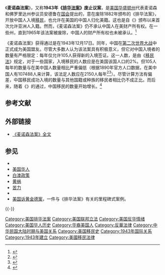 《'''麦诺森法案'''》，又称'''1943年《[[排华法案|排华法案]]》废止议案'''，是[[美国|美国]][[华盛顿州|华盛顿州]]代表麦诺森和佛罗里达州参议员安德鲁在[[美国国会|国会]]提出的，意在废除1882年颁布的《排华法案》，开放中国人入境[[移民|移民]]，也允许在美国的中国人归化美籍。这也是自《{{link-en|外国人入籍法|Naturalization Act of 1790}}》颁布以来首次允许亚洲人入籍。然而，《麦诺森法案》仍不承认中国人在美财产所有权。在一些州，直到1965年该法案被废除，中国人的财产所有权也未被承认。<ref>{{cite web |url=http://www.jacl.org/public_policy/documents/An%20Unnoticed%20Struggle.pdf |title=存档副本 |accessdate=2012-01-27 |deadurl=yes |archiveurl=https://web.archive.org/web/20100613102647/http://jacl.org/public_policy/documents/An%20Unnoticed%20Struggle.pdf |archivedate=2010-06-13 }}</ref>

《麦诺森法案》获得通过是在1943年12月17日。同年，中国在[[第二次世界大战|第二次世界大战]]中正式成为美国盟友。尽管大多数人认为该法案具有积极意义，但它对中国入境者的数量有严格限定：每年仅允许105人获得新的入境签证。这一人数，是由《[[美国1924年移民法案|移民法]]》规定，对于一些国家，入境移民的人数应是在美国该国人口的2%。但105人每年的数量与在美中国人数量相比严重偏低（根据1890年官方人口数据，在美中国人有107488人来计算，该法定人数应在2150人每年<ref>{{Cite web |url=http://www.udel.edu/readhistory/resources/2005_2006/summer_06/hsu.pdf |title=存档副本 |accessdate=2013-07-02 |archive-date=2007-03-10 |archive-url=https://web.archive.org/web/20070310221048/http://factfinder.census.gov/servlet/IPTable?_bm=y&-geo_id=01000US&-qr_name=ACS_2004_EST_G00_S0201&-qr_name=ACS_2004_EST_G00_S0201T&-reg=ACS_2004_EST_G00_S0201:035;ACS_2004_EST_G00_S0201T:035&-ds_name=ACS_2004_EST_G00_&-_lang=en&-format= |dead-url=no }}</ref><ref>{{cite book |title = The Chinese in America |url = https://archive.org/details/chineseinamerica0000chan |first=Iris |last=Chang |year=2003 |location=New York |publisher=Viking |ISBN = 0-670-03123-2 }}</ref>）。尽管计算方法有偏差，中国移民成功入境的数量与其他国籍或种族的移民者相比仍不成正比。而后来，随着《{{link-en|移民和国籍法案|Immigration and Nationality Services Act of 1965}}》的通过，中国移民的数量开始增长。<ref>{{Cite web |url=http://immigrants.harpweek.com/chineseamericans/1Introduction/BillWeiIntro.htm |title=The Chinese-American Experience: An Introduction<!-- Bot generated title --> |accessdate=2013-07-02 |archive-date=2014-01-26 |archive-url=https://web.archive.org/web/20140126021457/http://immigrants.harpweek.com/ChineseAmericans/1Introduction/BillWeiIntro.htm |dead-url=no }}</ref>

== 参考文献 ==
{{Reflist|2}}

== 外部链接 ==
* [https://web.archive.org/web/20121011152129/http://library.uwb.edu/guides/USimmigration/57%20stat%20600.pdf 《麦诺森法案》全文]{{en}}

== 参见 ==
* {{link-en|美国移民法清单|List of United States Immigration Acts}}
* [[美国华人|美国华人]]
* [[白澳政策|白澳政策]]
* [[黄祸|黄祸]]
* [[苦力|苦力]]
* {{link-en|丹尼斯·吉尔尼|Denis Kearney}}
* [[美国诉黄金德案|美国诉黄金德案]]，一件与《排华法案》有关的里程碑式案例。

{{-}}
{{华人}}
[[Category:美国排华法案|Category:美国排华法案]]
[[Category:美国联邦立法|Category:美国联邦立法]]
[[Category:美国反华情绪|Category:美国反华情绪]]
[[Category:美国华人历史|Category:美国华人历史]]
[[Category:华裔美国人|Category:华裔美国人]]
[[Category:反華法律|Category:反華法律]]
[[Category:中华民国大陆时期与美国关系|Category:中华民国大陆时期与美国关系]]
[[Category:美国移民史|Category:美国移民史]]
[[Category:1943年国际关系|Category:1943年国际关系]]
[[Category:1943年建立|Category:1943年建立]]
[[Category:美國移民法律|Category:美國移民法律]]